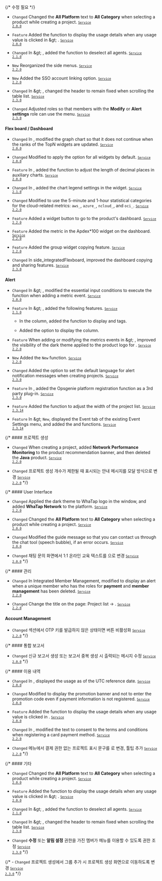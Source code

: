 {/* 수정 필요 */}

- <code class="Changed">Changed</code> Changed the <b>All Platform</b> text to <b>All Category</b> when selecting a product while creating a project. <code class='changelog-service'><a href="../release-notes/service/service-2_0_x"><code class='changelog-service'>Service 2.0.0​</code></a></code>

- <code class="Feature">Feature</code> Added the function to display the usage details when any usage value is clicked in <Cmdname sid="side_myUsage" className="uitext" /> &amp;gt; <Cmdname sid="side_billingPreview" className="uitext" />. <code class='changelog-service'><a href="../release-notes/service/service-2_0_x"><code class='changelog-service'>Service 2.0.0​</code></a></code>

- <code class="Changed">Changed</code> In <Cmdname sid="side_analysis" className="uitext" /> &amp;gt; <Cmdname sid="side_metricsChart" className="uitext" />, added the function to deselect all agents. <code class='changelog-service'><a href="../release-notes/service/service-2_1_x"><code class='changelog-service'>Service 2.1.0​</code></a></code>

- <code class="New">New</code> Reorganized the side menus. <code class='changelog-service'><a href="../release-notes/service/service-2_2_x"><code class='changelog-service'>Service 2.2.0​</code></a></code>

- <code class="New">New</code> Added the SSO account linking option. <code class='changelog-service'><a href="../release-notes/service/service-2_2_x"><code class='changelog-service'>Service 2.2.0​</code></a></code>

- <code class="Changed">Changed</code> In <Cmdname sid="side_analysis" className="uitext" /> &amp;gt; <Cmdname sid="side_metricsSearch" className="uitext" />, changed the header to remain fixed when scrolling the table list. <code class='changelog-service'><a href="../release-notes/service/service-2_3_x"><code class='changelog-service'>Service 2.3.0​</code></a></code>

- <code class="Changed">Changed</code> Adjusted roles so that members with the <b>Modify</b> or <b>Alert settings</b> role can use the <Cmdname sid="side_maintenancePlan" className="uitext" /> menu. <code class='changelog-service'><a href="../release-notes/service/service-2_3_x"><code class='changelog-service'>Service 2.3.0​</code></a></code>

#### Flex board / Dashboard​

- <code class="Changed">Changed</code> In <Cmdname sid="side_flexboard" className="uitext" />, modified the graph chart so that it does not continue when the ranks of the TopN widgets are updated. <code class='changelog-service'><a href="../release-notes/service/service-2_0_x"><code class='changelog-service'>Service 2.0.0​</code></a></code>

- <code class="Changed">Changed</code> Modified to apply the <Cmdname sid="yaxis" className="uitext" /> option for all <Cmdname sid="hitmap" className="uitext" /> widgets by default. <code class='changelog-service'><a href="../release-notes/service/service-2_0_x"><code class='changelog-service'>Service 2.0.0​</code></a></code>

- <code class="Feature">Feature</code> In <Cmdname sid="side_flexboard" className="uitext" />, added the function to adjust the length of decimal places in auxiliary charts. <code class='changelog-service'><a href="../release-notes/service/service-2_0_x"><code class='changelog-service'>Service 2.0.0​</code></a></code>

- <code class="Changed">Changed</code> In <Cmdname sid="side_flexboard" className="uitext" />, added the chart legend settings in the <Cmdname sid="apdex" className="uitext" /> widget. <code class='changelog-service'><a href="../release-notes/service/service-2_1_x"><code class='changelog-service'>Service 2.1.0​</code></a></code>

- <code class="Changed">Changed</code> Modified to use the 5-minute and 1-hour statistical categories for the cloud-related metrics: <code>aws_</code>, <code>azure_</code>, <code>ncloud_</code>, and <code>oci_</code>. <code class='changelog-service'><a href="../release-notes/service/service-2_2_x"><code class='changelog-service'>Service 2.2.0​</code></a></code>

- <code class="Feature">Feature</code> Added a widget button to go to the product's dashboard. <code class='changelog-service'><a href="../release-notes/service/service-2_2_x"><code class='changelog-service'>Service 2.2.0​</code></a></code>

- <code class="Feature">Feature</code> Added the <Cmdname sid="ITM07648" className="uitext" /> metric in the Apdex*100 widget on the dashboard. <code class='changelog-service'><a href="../release-notes/service/service-2_2_x"><code class='changelog-service'>Service 2.2.0​</code></a></code>

- <code class="Feature">Feature</code> Added the group widget copying feature. <code class='changelog-service'><a href="../release-notes/service/service-2_2_x"><code class='changelog-service'>Service 2.2.0​</code></a></code>

- <code class="Changed">Changed</code> In <span class="uitext">side_integratedFlexboard</span>, improved the dashboard copying and sharing features. <code class='changelog-service'><a href="../release-notes/service/service-2_3_x"><code class='changelog-service'>Service 2.3.0​</code></a></code>

#### Alert​

- <code class="Changed">Changed</code> In <Cmdname sid="side_event" className="uitext" /> &amp;gt; <Cmdname sid="side_eventSetting" className="uitext" />, modified the essential input conditions to execute the <Cmdname sid="alert_test" className="uitext" /> function when adding a metric event. <code class='changelog-service'><a href="../release-notes/service/service-2_0_x"><code class='changelog-service'>Service 2.0.0​</code></a></code>

- <code class="Feature">Feature</code> In <Cmdname sid="side_event" className="uitext" /> &amp;gt; <Cmdname sid="side_eventHistory" className="uitext" />, added the following features. <code class='changelog-service'><a href="../release-notes/service/service-2_1_x"><code class='changelog-service'>Service 2.1.0​</code></a></code>

  - In the <Cmdname sid="event_time" className="uitext" /> column, added the function to display <Cmdname sid="in_progress" className="uitext" /> and <Cmdname sid="ITM07315" className="uitext" /> tags.

  - Added the option to display the <Cmdname sid="TTL06583" className="uitext" /> column.

- <code class="Feature">Feature</code> When adding or modifying the metrics events in <Cmdname sid="side_event" className="uitext" /> &amp;gt; <Cmdname sid="side_eventSetting" className="uitext" />, improved the visibility of the dark theme applied to the product logo for <Cmdname sid="category" className="uitext" />. <code class='changelog-service'><a href="../release-notes/service/service-2_2_x"><code class='changelog-service'>Service 2.2.0​</code></a></code>

- <code class="New">New</code> Added the <Cmdname sid="side_eventSetting" className="uitext" /> <code class="newfunc">New</code> function. <code class='changelog-service'><a href="../release-notes/service/service-2_2_x"><code class='changelog-service'>Service 2.2.0​</code></a></code>

- <code class="Changed">Changed</code> Added the <Cmdname sid="sms_noti_alert_language" className="uitext" /> option to set the default language for alert notification messages when creating projects. <code class='changelog-service'><a href="../release-notes/service/service-2_3_x"><code class='changelog-service'>Service 2.3.0​</code></a></code>

- <code class="Feature">Feature</code> In <Cmdname sid="side_eventNoti" className="uitext" />, added the Opsgenie platform registration function as a 3rd party plug-in. <code class='changelog-service'><a href="../release-notes/service/service-2_3_x"><code class='changelog-service'>Service 2.3.0​</code></a></code>

- <code class="Feature">Feature</code> Added the function to adjust the width of the project list. <code class='changelog-service'><a href="../release-notes/service/service-2_3_x"><code class='changelog-service'>Service 2.3.14​</code></a></code>

- <code class="Feature">Feature</code> In <Cmdname sid="side_event" className="uitext" /> &amp;gt; <Cmdname sid="side_eventSetting" className="uitext" /> <code class="newfunc">New</code>, displayed the Event tab of the existing Event Settings menu, and added the <Cmdname sid="BTN07761" className="uitext" /> and <Cmdname sid="BTN07762" className="uitext" /> functions. <code class='changelog-service'><a href="../release-notes/service/service-2_3_x"><code class='changelog-service'>Service 2.3.14​</code></a></code>

{/\* #### 프로젝트 생성​

- <code class="Changed">Changed</code> When creating a project, added <b>Network Performance Monitoring</b> to the product recommendation banner, and then deleted the <b>Java</b> product. <code class='changelog-service'><a href="../release-notes/service/service-2_2_x"><code class='changelog-service'>Service 2.2.0​</code></a></code>

- <code class="Changed">Changed</code> 프로젝트 생성 개수가 제한될 때 표시되는 안내 메시지를 모달 방식으로 변경 <code class='changelog-service'><a href="../release-notes/service/service-2_2_x"><code class='changelog-service'>Service 2.2.0​</code></a></code> */}

{/\* #### User Interface​

- <code class="Changed">Changed</code> Applied the dark theme to WhaTap logo in the <Cmdname sid="BTN06853" className="uitext" /> window, and added <b>WhaTap Network</b> to the platform. <code class='changelog-service'><a href="../release-notes/service/service-2_2_x"><code class='changelog-service'>Service 2.2.0​</code></a></code>

- <code class="Changed">Changed</code> Changed the <b>All Platform</b> text to <b>All Category</b> when selecting a product while creating a project. <code class='changelog-service'><a href="../release-notes/service/service-2_0_x"><code class='changelog-service'>Service 2.0.0​</code></a></code>

- <code class="Changed">Changed</code> Modified the guide message so that you can contact us through the chat tool (speech bubble), if an error occurs. <code class='changelog-service'><a href="../release-notes/service/service-2_0_x"><code class='changelog-service'>Service 2.0.0​</code></a></code>

- <code class="Changed">Changed</code> 채팅 문의 화면에서 <span class="b500">1:1 온라인 교육</span> 텍스트를 <Cmdname sid="DSC07202" className="uitext" />으로 변경 <code class='changelog-service'><a href="../release-notes/service/service-2_0_x"><code class='changelog-service'>Service 2.0.0​</code></a></code> */}

{/\* #### 관리​

- <code class="Changed">Changed</code> In <span class="uitext">Integrated Member Management</span>, modified to display an alert when a unique member who has the roles for <b>payment</b> and <b>member management</b> has been deleted. <code class='changelog-service'><a href="../release-notes/service/service-2_2_x"><code class='changelog-service'>Service 2.2.0​</code></a></code>

- <code class="Changed">Changed</code> Change the title on the <Cmdname sid="add_group" className="uitext" /> page: <span class="b500">Project list</span> → <Cmdname sid="add_group" className="uitext" />. <code class='changelog-service'><a href="../release-notes/service/service-2_2_x"><code class='changelog-service'>Service 2.2.0​</code></a></code>

#### Account Management​

- <code class="Changed">Changed</code> <Cmdname sid="two_factor_auth" className="uitext" /> 섹션에서 OTP 키를 발급하지 않은 상태이면 <Cmdname sid="send_otp_key_mail" className="uitext" /> 버튼 비활성화 <code class='changelog-service'><a href="../release-notes/service/service-2_2_x"><code class='changelog-service'>Service 2.2.0​</code></a></code> */}

{/\* #### 통합 보고서​

- <code class="Changed">Changed</code> 신규 보고서 생성 또는 보고서 중복 생성 시 출력되는 메시지 수정 <code class='changelog-service'><a href="../release-notes/service/service-2_0_x"><code class='changelog-service'>Service 2.0.0​</code></a></code> */}

{/\* #### 이용 내역​

- <code class="Changed">Changed</code> In <Cmdname sid="usage" className="uitext" />, displayed the usage as of the UTC reference date. <code class='changelog-service'><a href="../release-notes/service/service-2_0_x"><code class='changelog-service'>Service 2.0.0​</code></a></code>

- <code class="Changed">Changed</code> Modified to display the promotion banner and not to enter the promotion code even if payment information is not registered. <code class='changelog-service'><a href="../release-notes/service/service-2_0_x"><code class='changelog-service'>Service 2.0.0​</code></a></code>

- <code class="Feature">Feature</code> Added the function to display the usage details when any usage value is clicked in <Cmdname sid="billingPreview" className="uitext" />.
   <code class='changelog-service'><a href="../release-notes/service/service-2_0_x"><code class='changelog-service'>Service 2.0.0​</code></a></code>

- <code class="Changed">Changed</code> In <Cmdname sid="side_paymentInformation" className="uitext" />, modified the text to consent to the terms and conditions when registering a card payment method. <code class='changelog-service'><a href="../release-notes/service/service-2_2_x"><code class='changelog-service'>Service 2.2.0​</code></a></code>

- <code class="Changed">Changed</code> <Cmdname sid="project_subscription" className="uitext" /> 메뉴에서 <span class="b500">결제 권한 없는 프로젝트 표시</span> 문구를 <Cmdname sid="DSC07606" className="uitext" />로 변경, 툴팁 추가 <code class='changelog-service'><a href="../release-notes/service/service-2_2_x"><code class='changelog-service'>Service 2.2.0​</code></a></code> */}

{/\* #### 기타​

- <code class="Changed">Changed</code> Changed the <b>All Platform</b> text to <b>All Category</b> when selecting a product while creating a project. <code class='changelog-service'><a href="../release-notes/service/service-2_0_x"><code class='changelog-service'>Service 2.0.0​</code></a></code>

- <code class="Feature">Feature</code> Added the function to display the usage details when any usage value is clicked in <Cmdname sid="side_myUsage" className="uitext" /> &amp;gt; <Cmdname sid="side_billingPreview" className="uitext" />. <code class='changelog-service'><a href="../release-notes/service/service-2_0_x"><code class='changelog-service'>Service 2.0.0​</code></a></code>

- <code class="Changed">Changed</code> In <Cmdname sid="side_analysis" className="uitext" /> &amp;gt; <Cmdname sid="side_metricsChart" className="uitext" />, added the function to deselect all agents. <code class='changelog-service'><a href="../release-notes/service/service-2_1_x"><code class='changelog-service'>Service 2.1.0​</code></a></code>

- <code class="Changed">Changed</code> In <Cmdname sid="side_analysis" className="uitext" /> &amp;gt; <Cmdname sid="side_metricsSearch" className="uitext" />, changed the header to remain fixed when scrolling the table list. <code class='changelog-service'><a href="../release-notes/service/service-2_3_x"><code class='changelog-service'>Service 2.3.0​</code></a></code>

- <code class="Changed">Changed</code> <b>수정</b> 또는 <b>알림 설정</b> 권한을 가진 멤버가 <Cmdname sid="side_maintenancePlan" className="uitext" /> 메뉴를 이용할 수 있도록 권한 조정 <code class='changelog-service'><a href="../release-notes/service/service-2_3_x"><code class='changelog-service'>Service 2.3.0​</code></a></code> */}

{/* - <code class="Changed">Changed</code> 프로젝트 생성에서 그룹 추가 시 프로젝트 생성 화면으로 이동하도록 변경 <code class='changelog-service'><a href="../release-notes/service/service-2_3_x"><code class='changelog-service'>Service 2.3.0​</code></a></code> */}
